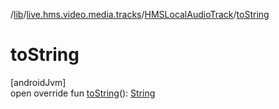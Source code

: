 /[lib](/api-reference/android/v2/home/content)/[live.hms.video.media.tracks](../index)/[HMSLocalAudioTrack](index)/[toString](to-string)

# toString

[androidJvm]\
open override fun [toString](to-string)(): [String](https://kotlinlang.org/api/latest/jvm/stdlib/kotlin/-string/index.html)
